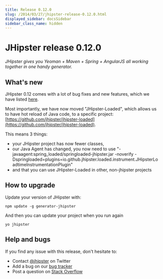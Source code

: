 ```yaml
---
title: Release 0.12.0
slug: /2014/03/27/jhipster-release-0.12.0.html
displayed_sidebar: docsSidebar
sidebar_class_name: hidden
---
```


JHipster release 0.12.0
==================

*JHipster gives you Yeoman + Maven + Spring + AngularJS all working together in one handy generator.*

What's new
----------

JHipster 0.12 comes with a lot of bug fixes and new features, which we have listed [here](https://github.com/jhipster/generator-jhipster/issues?milestone=1&page=1&state=closed).

Most importantly, we have now moved "JHipster-Loaded", which allows us to have hot reload of Java code, to a specific project: [https://github.com/jhipster/jhipster-loaded](https://github.com/jhipster/jhipster-loaded).

This means 3 things:

- your JHipster project has now fewer classes, 
- our Java Agent has changed, you now need to use "-javaagent:spring_loaded/springloaded-jhipster.jar -noverify -Dspringloaded=plugins=io.github.jhipster.loaded.instrument.JHipsterLoadtimeInstrumentationPlugin"
- and that you can use JHipster-Loaded in other, non-jhipster projects

How to upgrade
------------

Update your version of JHipster with:

```
npm update -g generator-jhipster
```

And then you can update your project when you run again

```
yo jhipster
```

Help and bugs
--------------

If you find any issue with this release, don't hesitate to:

- Contact [@jhipster](https://twitter.com/jhipster) on Twitter
- Add a bug on our [bug tracker](https://github.com/jhipster/generator-jhipster/issues?state=open)
- Post a question on [Stack Overflow](http://stackoverflow.com/tags/jhipster/info)
